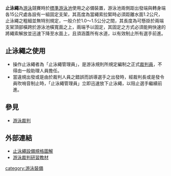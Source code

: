 '''止泳繩'''為[[游泳|游泳]]競賽時於[[游泳池|標準游泳池]]使用之必備裝置，游泳池兩側距出發端與轉身端各15公尺處各設有一組固定支架，其高度為當繩索拉緊時必須距離水面1.2公尺，止泳繩之粗細並無特別規定，一般介於1.0～1.5公分之間，其長度為可懸掛於兩端支架頂部橫跨於游泳池橫寬面之上，兩端予以固定，其固定之方式必須能夠快速的將繩索解放並迅速下降至水面上，且須涵蓋所有水道，以有效制止所有選手前進。

== 止泳繩之使用 ==
*操作止泳繩者為「止泳繩管理員」，是游泳規則所規定編制之正式[[裁判_(體育)|裁判員]]，不得由一般助理人員擔任。
*當違規出發或是由於裁判人員之錯誤而誤導選手之出發時，經裁判長或是發令員吹哨音制止時，「止泳繩管理員」立即迅速放下止泳繩，以阻止選手繼續前進。

== 參見 ==
*[[游泳裁判|游泳裁判]]

== 外部連結 ==
* [https://web.archive.org/web/20140228212521/http://tsrca.clownfishes.net/sw_bg/SSR.jpg 止泳繩設備規格圖解]
* [https://web.archive.org/web/20121028025811/http://ppk4567.myweb.hinet.net/sw_bg/referee2008_A.htm 游泳裁判研習教材]

[[category:游泳裝備|category:游泳裝備]]